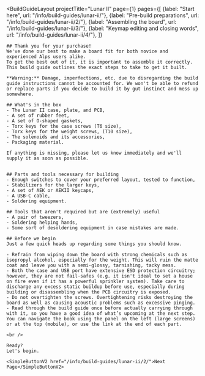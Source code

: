 ---
---


<BuildGuideLayout 
	projectTitle="Lunar II"
  page={1}
  pages={[
    {label: "Start here", url: "/info/build-guides/lunar-ii/"},
    {label: "Pre-build preparations", url: "/info/build-guides/lunar-ii/2/"},
    {label: "Assembling the board", url: "/info/build-guides/lunar-ii/3/"},
    {label: "Keymap editing and closing words", url: "/info/build-guides/lunar-ii/4/"},
  ]}
>

  <AltMarkdownRenderer>
    <SimpleImageV2 src="/images/lunar-ii/lunar-ii-proto-side-rear-left-medium.avif" class="w-full mx-auto" />
    <SimpleImageV2 src="/images/build-guides/lunar-ii/lunar-ii-build-guide-header.png" class="max-w-[400px] mx-auto" />

    ## Thank you for your purchase!  
    We've done our best to make a board fit for both novice and experienced Alps users alike.  
    To get the best out of it, it is important to assemble it correctly.  
    This build guide outlines the exact steps to take to get it built.  
      
    **Warning:** Damage, imperfections, etc. due to disregarding the build guide instructions cannot be accounted for. We won't be able to refund or replace parts if you decide to build it by gut instinct and mess up somewhere.  
      
    ## What's in the box 
    - The Lunar II case, plate, and PCB,
    - A set of rubber feet,
    - A set of O-shaped gaskets,
    - Torx keys for the case screws (T6 size),
    - Torx keys for the weight screws, (T10 size),
    - The solenoids and its accessories,
    - Packaging material.  
      
    If anything is missing, please let us know immediately and we'll supply it as soon as possible.


    ## Parts and tools necessary for building
    - Enough switches to cover your preferred layout, tested to function,
    - Stabilizers for the larger keys,
    - A set of AEK or AEKII keycaps,
    - A USB-C cable,
    - Soldering equipment.

    ## Tools that aren't required but are (extremely) useful
    - A pair of tweezers,
    - Soldering helping hands,
    - Some sort of desoldering equipment in case mistakes are made.

    ## Before we begin
    Just a few quick heads up regarding some things you should know.

    - Refrain from wiping down the board with strong chemicals such as isopropyl alcohol, especially for the weight. This will ruin the matte coat and leave you with a semi-glossy, tarnishing, tacky mess.
    - Both the case and USB port have extensive ESD protection circuitry; however, they are not fail-safes (e.g. it isn't ideal to set a house on fire even if it has a powerful sprinkler system). Take care to discharge any excess static buildup before use, especially during building or disassembling when the PCB circuitry is exposed.
    - Do not overtighten the screws. Overtightening risks destroying the board as well as causing acoustic problems such as excessive pinging.
    - Read through the build guide once before actually carrying through with it, so you have a good idea of what’s upcoming at the next step. You can navigate the book using the panel on the left (large screens) or at the top (mobile), or use the link at the end of each part.

    <br />

    Ready?  
    Let's begin.

    <SimpleButtonV2 href="/info/build-guides/lunar-ii/2/">Next Page</SimpleButtonV2>
    
    
  </AltMarkdownRenderer>
			
</BuildGuideLayout>


